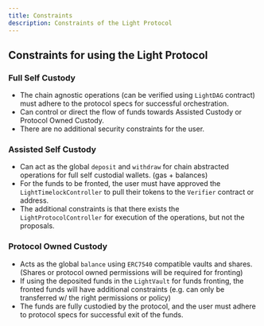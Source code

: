 ```yaml
---
title: Constraints
description: Constraints of the Light Protocol
---
```


## Constraints for using the Light Protocol

### Full Self Custody

- The chain agnostic operations (can be verified using `LightDAG` contract) must adhere to the protocol specs for successful orchestration.
- Can control or direct the flow of funds towards Assisted Custody or Protocol Owned Custody.
- There are no additional security constraints for the user.

### Assisted Self Custody

- Can act as the global `deposit` and `withdraw` for chain abstracted operations for full self custodial wallets. (gas + balances)
- For the funds to be fronted, the user must have approved the `LightTimelockController` to pull their tokens to the `Verifier` contract or address.
- The additional constraints is that there exists the `LightProtocolController` for execution of the operations, but not the proposals.

### Protocol Owned Custody

- Acts as the global `balance` using `ERC7540` compatible vaults and shares. (Shares or protocol owned permissions will be required for fronting)
- If using the deposited funds in the `LightVault` for funds fronting, the fronted funds will have additional constraints (e.g. can only be transferred w/ the right permissions or policy)
- The funds are fully custodied by the protocol, and the user must adhere to protocol specs for successful exit of the funds.
